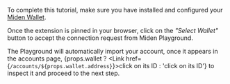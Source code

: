 
To complete this tutorial, make sure you have installed and configured your [Miden Wallet](https://miden.fi/).

Once the extension is pinned in your browser, click on the _"Select Wallet"_ button to accept the connection request from Miden Playground.

The Playground will automatically import your account, once it appears in the accounts page, {props.wallet ? <Link href={`/accounts/${props.wallet.address}`}>click on its ID</Link> : 'click on its ID'} to inspect it and proceed to the next step.
